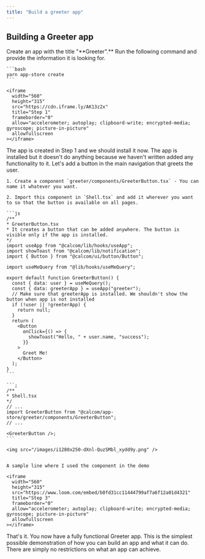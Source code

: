 ```yaml
---
title: "Build a greeter app"
---
```


## Building a **Greeter** app

<Steps>
  <Step title="Create an app">
    Create an app with the title "**Greeter".** Run the following command and provide the information it is looking for.

    ```bash
    yarn app-store create
    ```

    <iframe
      width="560"
      height="315"
      src="https://cdn.iframe.ly/AK13z2x"
      title="Step 1"
      frameborder="0"
      allow="accelerometer; autoplay; clipboard-write; encrypted-media; gyroscope; picture-in-picture"
      allowfullscreen
    ></iframe>
  </Step>
  <Step title="Install the app">
    The app is created in Step 1 and we should install it now.
  </Step>
  <Step title="Add the functionality">
    The app is installed but it doesn't do anything because we haven't written added any functionality to it. Let's add a button in the main navigation that greets the user.


    1. Create a component `greeter/components/GreeterButton.tsx` - You can name it whatever you want.

    2. Import this component in `Shell.tsx` and add it wherever you want to so that the button is available on all pages.

    ```js
    /**
    * GreeterButton.tsx
    * It creates a button that can be added anywhere. The button is visible only if the app is installed.
    */
    import useApp from "@calcom/lib/hooks/useApp";
    import showToast from "@calcom/lib/notification";
    import { Button } from "@calcom/ui/button/Button";

    import useMeQuery from "@lib/hooks/useMeQuery";

    export default function GreeterButton() {
      const { data: user } = useMeQuery();
      const { data: greeterApp } = useApp("greeter");
      // Make sure that greeterApp is installed. We shouldn't show the button when app is not installed
      if (!user || !greeterApp) {
        return null;
      }
      return (
        <Button
          onClick={() => {
            showToast("Hello, " + user.name, "success");
          }}
        >
          Greet Me!
        </Button>
      );
    }
    ```

    ```;
    /**
    * Shell.tsx
    */
    // ...
    import GreeterButton from "@calcom/app-store/greeter/components/GreeterButton";
    // ...

    <GreeterButton />;
    ```

    <img src="/images/i1280x250-dXnl-QuzSMbl_xydd9y.png" />


    A sample line where I used the component in the demo

    <iframe
      width="560"
      height="315"
      src="https://www.loom.com/embed/b0fd31cc11444799af7a6f12a01d4321"
      title="Step 3"
      frameborder="0"
      allow="accelerometer; autoplay; clipboard-write; encrypted-media; gyroscope; picture-in-picture"
      allowfullscreen
    ></iframe>

  </Step>
</Steps>

That's it. You now have a fully functional Greeter app. This is the simplest possible demonstration of how you can build an app and what it can do. There are simply no restrictions on what an app can achieve.
